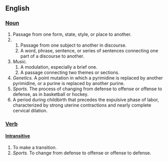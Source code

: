 == English ==
=== [[Noun]] ===

# Passage from one form, state, style, or place to another. 
# 
## Passage from one subject to another in discourse. 
## A word, phrase, sentence, or series of sentences connecting one part of a discourse to another. 
# ''Music. ''
## A modulation, especially a brief one. 
## A passage connecting two themes or sections. 
# ''Genetics.'' A point mutation in which a pyrimidine is replaced by another pyrimidine, or a purine is replaced by another purine. 
# ''Sports.'' The process of changing from defense to offense or offense to defense, as in basketball or hockey. 
# A period during childbirth that precedes the expulsive phase of labor, characterized by strong uterine contractions and nearly complete cervical dilation.

=== [[Verb]] ===
==== [[Intransitive]] ====

# To make a transition. 
# ''Sports.'' To change from defense to offense or offense to defense.